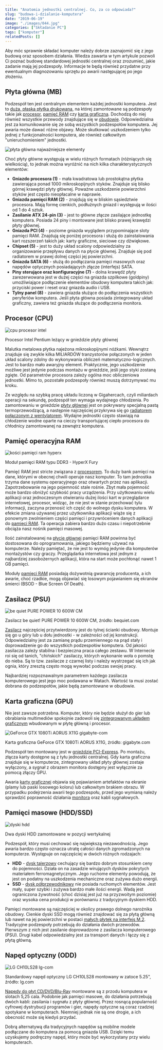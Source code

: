 ```yaml
---
title: "Anatomia jednostki centralnej. Co, za co odpowiada?"
slug: "budowa-i-dzialanie-komputera"
date: "2019-06-19"
image: "./images/044.jpg"
categories: ["Składanie PC"]
tags: ["komputer"]
relatedPosts: []
---
```


Aby móc sprawnie składać komputer należy dobrze zaznajomić się z jego budową oraz sposobem działania. Wiedza zawarta w tym artykule pozwoli Ci poznać budowę standardowej jednostki centralnej oraz zrozumieć, jakie zadanie mają jej podzespoły. Informacje te będą również przydatne przy ewentualnym diagnozowaniu sprzętu po awarii następującej po jego złożeniu.

## Płyta główna (MB)

Podzespół ten jest centralnym elementem każdej jednostki komputera. Jest to [duża, płaska płytka drukowana](/plyty-glowne-czesc-1), na której zamontowane są podzespoły takie jak [procesor](/procesory), [pamięć RAM](/pamieci-ram) czy [karta graficzna](/karty-graficzne). Dochodzą do niej również wszystkie przewody znajdujące się w [obudowie](/obudowy-czesc-1). Odpowiedzialna jest za komunikowanie się ze sobą wszystkich podzespołów komputera. Jej awaria może dawać różne objawy. Może skutkować uszkodzeniem tylko jednej z funkcjonalności komputera, ale również całkowitym "unieruchomieniem" jednostki.

![płyta główna najważniejsze elementy](images/mobo-numeracja-768x768.jpg)

Choć płyty główne występują w wielu różnych formatach (różniących się wielkością), to jednak można wyróżnić na nich kilka charakterystycznych elementów:

- **Gniazdo procesora (1)** - mała kwadratowa lub prostokątna płytka zawierająca ponad 1000 mikroskopijnych styków. Znajduje się blisko górnej krawędzi płyty głównej. Poważne uszkodzenie powierzchni styków jest często nieopłacalne w naprawie.
- **Gniazda pamięci RAM (2)** - znajdują się w bliskim sąsiedztwie procesora. Mają formę cienkich, podłużnych gniazd i występują w ilości od 1 do 4 sztuk.
- **Zasilanie ATX 24-pin (3)** - jest to główne złącze zasilające jednostkę komputera. Posiada 24 piny i montowane jest blisko prawej krawędzi płyty głównej.
- **Gniazda PCI (4)** - poziome gniazda wyglądem przypominające sloty pamięci RAM. Znajdują się poniżej procesora i służą do zainstalowania kart rozszerzeń takich jak: karty graficzne, sieciowe czy dźwiękowe.
- **Chipset (5)** - jest to duży układ scalony odpowiedzialny za organizowanie przepływu danych na płycie głównej. Znajduje się pod radiatorem w prawej dolnej części jej powierzchni.
- **Gniazda SATA (6)** - służą do podłączania pamięci masowych oraz napędów optycznych posiadających złącze (interfejs) SATA.
- **Piny sterujące oraz konfiguracyjne (7)** - dolna krawędź płyty zarezerwowana jest w dużej części na gniazda szpilkowe (goldpiny) umożliwiające podłączenie elementów obudowy komputera takich jak: przyciski power i reset oraz gniazda audio i USB.
- **Tylny panel (8)** - zawiera gniazda służące do podłączenia wszystkich peryferiów komputera. Jeśli płyta główna posiada zintegrowany układ graficzny, zawiera też gniazda służące do podłączenia monitora.

## Procesor (CPU)

![cpu procesor intel](images/P1000230-1152x768.jpg)

<ImageDescription>Procesor Intel Pentium leżący w gnieździe płyty głównej</ImageDescription>

Malutka metalowa płytka najeżona mikroskopijnymi nóżkami. Wewnątrz znajduje się zwykle kilka MILIARDÓW tranzystorów połączonych w jeden układ scalony zdolny do wykonywania obliczeń matematyczno-logicznych. Jest to bardzo mało awaryjny element. Praktycznie, jego uszkodzenie możliwe jest jedynie podczas montażu w gnieździe, jeśli jego styki zostaną zgięte. Od parametrów procesora zależy ogólna moc obliczeniowa jednostki. Mimo to, pozostałe podzespoły również muszą dotrzymywać mu kroku.

Ze względu na szybką pracę układu liczoną w Gigahercach, czyli miliardach operacji na sekundę, podzespół ten wymaga wydajnego chłodzenia. Po zamontowaniu w gnieździe [płyty głównej](/plyty-glowne-czesc-1) jest on pokrywany specjalną pastą termoprzewodzącą, a następnie najczęściej przykrywa się go [radiatorem połączonym z wentylatorem](/chlodzenie-komputera). Wydajne jednostki często stawiają na chłodzenie wodne oparte na cieczy transportującej ciepło procesora do chłodnicy zamontowanej na zewnątrz komputera.

## Pamięć operacyjna RAM

![kości pamięci ram hyperx](images/P1000266-1152x768.jpg)

<ImageDescription>Moduł pamięci RAM typu DDR3 - HyperX Fury</ImageDescription>

Pamięć RAM jest stricte związana z [procesorem](/procesory). To duży bank pamięci na dane, którymi w obecnej chwili operuje nasz komputer. To tam jednostka trzyma dane systemu operacyjnego oraz otwartych przez nas aplikacji. Zapotrzebowanie na jego pojemność stale rośnie. Zbyt mała pojemność może bardzo obniżyć szybkość pracy urządzenia. Przy użytkowaniu wielu aplikacji oraz jednoczesnym otwieraniu dużej ilości kart w przeglądarce internetowej, procesor, widząc, że nie jest w stanie przechować tylu informacji, zaczyna przenosić ich część do wolnego dysku komputera. W efekcie zmiana używanej przez użytkownika aplikacji wiąże się z ponownym zwolnieniem części pamięci i przywróceniem danych aplikacji do [pamięci RAM](/pamieci-ram). Ta operacja zabiera bardzo dużo czasu i niepotrzebnie obciąża nasz nośnik pamięci masowej.

Ilość zainstalowanej na [płycie głównej](/plyty-glowne-czesc-1) pamięci RAM powinna być dostosowana do oprogramowania, jakiego będziemy używać na komputerze. Należy pamiętać, że nie jest to wymóg jedynie dla komputerów montażystów czy graczy. Przeglądarka internetowa jest jednym z najbardziej zasobożernych aplikacji, która na start może pochłonąć nawet 1 GB pamięci.

Moduły [pamięci RAM](/pamieci-ram) posiadają dożywotnią gwarancję producenta, a ich awarie, choć rzadkie, mogą objawiać się losowym pojawianiem się ekranów śmierci (BSOD - Blue Screen Of Death).

## Zasilacz (PSU)

![be quiet PURE POWER 10 600W CM](images/be-quiet-PURE-POWER-10-600W-CM-bequiet-com-1152x768.jpg)

<ImageDescription>Zasilacz be quiet! PURE POWER 10 600W CM, źródło: bequiet.com</ImageDescription>

[Zasilacz](/zasilacze) najczęściej przytwierdzony jest do tylnej ścianki obudowy. Montuje się go u góry lub u dołu jednostki - w zależności od jej konstrukcji. Odpowiedzialny jest za zamianę prądu przemiennego na prąd stały i doprowadzenie go do wszystkich podzespołów komputera. Od jakości zasilacza zależy stabilna i bezpieczna praca całego zestawu. W Internecie roi się od tanich, "chińskich" zasilaczy, których wykonanie woła o pomstę do nieba. Są to tzw. zasilacze z czarnej listy i należy wystrzegać się ich jak ognia, który zresztą często mogą wywołać podczas swojej pracy.

Najbardziej rozpoznawalnym parametrem każdego zasilacza komputerowego jest jego moc podawana w Watach. Wartość ta musi zostać dobrana do podzespołów, jakie będą zamontowane w obudowie.

## Karta graficzna (GPU)

Nie jest zawsze potrzebna. Komputer, który nie będzie służył do gier lub obrabiania multimediów spokojnie zadowoli się [zintegrowanym układem graficznym](/procesory) wbudowanym w płytę główną i procesor.

![GeForce GTX 1080Ti AORUS X11G gigabyte-com](images/GeForce-GTX-1080Ti-AORUS-X11G-gigabyte-com.jpg)

<ImageDescription>Karta graficzna GeForce GTX 1080Ti AORUS X11G, źródło: gigabyte.com</ImageDescription>

Podzespół ten montowany jest w [gnieździe PCI-Express](/plyty-glowne-czesc-2). Po montażu, złącza karty dostępne są z tyłu jednostki centralnej. Gdy karta graficzna znajduje się w komputerze, zintegrowany układ płyty głównej zostaje wyłączony, a sygnał z obrazem monitora dostępny jest wyłącznie za pomocą złączy GPU.

Awaria [karty graficznej](/karty-graficzne) objawia się pojawianiem artefaktów na ekranie (plamy lub paski losowego koloru) lub całkowitym brakiem obrazu. W przypadku podejrzenia awarii tego podzespołu, przed jego wymianą należy sprawdzić poprawność działania [monitora](/monitory-czesc-1) oraz kabli sygnałowych.

## Pamięci masowe (HDD/SSD)

![dyski hdd](images/P1000331-1152x768.jpg)

<ImageDescription>Dwa dyski HDD zamontowane w pozycji wertykalnej</ImageDescription>

Podzespół, który musi cechować się największą niezawodnością. Jego awaria bardzo często oznacza utratę całości danych zgromadzonych na komputerze. Występuje on najczęściej w dwóch różnych rodzajach:

- **HDD** - [dysk talerzowy](/nosniki-pamieci-dyski-hdd-ssd) cechujący się bardzo dobrym stosunkiem ceny do pojemności. Działa on na zasadzie wirujących dysków pokrytych materiałem ferromagnetycznym. Jego ruchome elementy powodują, że jest on podatny na uszkodzenia mechaniczne oraz zużywa dużo energii.
- **SSD** - [dysk półprzewodnikowy](/nosniki-pamieci-dyski-hdd-ssd) nie posiada ruchomych elementów. Jest mały, super szybki i zużywa bardzo małe ilości energii. Wadą jest ograniczona żywotność (choć dzisiaj jest już na przyzwoitym poziomie) oraz wysoka cena produkcji w porównaniu z tradycyjnym dyskiem HDD.

Pamięci montowane są najczęściej w okolicy prawego dolnego narożnika obudowy. Cienkie dyski SSD mogą również znajdować się za płytą główną lub nawet na jej powierzchni w postaci [małych płytek na interfejs M.2](/dyski-ssd-m2). Tradycyjne podzespoły potrzebują do działania dwóch przewodów. Pierwszym z nich jest zasilanie doprowadzone z zasilacza komputerowego (PSU). Drugi kabel odpowiedzialny jest za transport danych i łączy się z płytą główną.

## Napęd optyczny (ODD)

![LG CH10LS28 lg-com](images/LG-CH10LS28-lg-com.jpg)

<ImageDescription>Standardowy napęd optyczny LG CH10LS28 montowany w zatoce 5.25", źródło: lg.com</ImageDescription>

[Napędy do płyt CD/DVD/Blu-Ray](/napedy-optyczne) montowane są z przodu komputera w slotach 5,25 cala. Podobnie jak pamięci masowe, do działania potrzebują dwóch kabli: zasilania i sygnału z płyty głównej. Przez rosnącą popularność cyfrowej dystrybucji programów i gier, napędy optyczne są coraz rzadziej spotykane w komputerach. Niemniej jednak nie są one drogie, a ich obecność może się kiedyś przydać.

<InfoBlock>Dobrą alternatywą dla tradycyjnych napędów są mobilne modele podłączane do komputera za pomocą gniazda USB. Dzięki temu uzyskujemy podręczny napęd, który może być wykorzystany przy wielu komputerach.</InfoBlock>

<AssemblingPcFooter nextPost='/okreslanie-potrzeb-i-wymagan'/>
